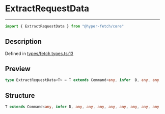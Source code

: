 

# ExtractRequestData

<div class="api-docs__separator" data-reactroot="">

---

</div><div class="api-docs__import" data-reactroot="">

```ts
import { ExtractRequestData } from "@hyper-fetch/core"
```

</div><div class="api-docs__section">

## Description

</div><div class="api-docs__description"><span class="api-docs__do-not-parse">



</span></div><p class="api-docs__definition">

Defined in [types/fetch.types.ts:13](https://github.com/BetterTyped/hyper-fetch/blob/aff5c35a/packages/core/src/types/fetch.types.ts#L13)

</p><div class="api-docs__section">

## Preview

</div><div class="api-docs__preview type single">

```ts
type ExtractRequestData<T> = T extends Command<any, infer  D, any, any, any, any, any, any, any, any, any> ? D : never;
```

</div><div class="api-docs__section">

## Structure

</div><div class="api-docs__returns">

```ts
T extends Command<any, infer D, any, any, any, any, any, any, any, any, any> ? D : never
```

</div>